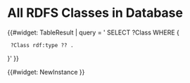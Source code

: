 = All RDFS Classes in Database =
{{#widget: TableResult |
query = '
SELECT ?Class WHERE { 
  ?Class rdf:type ?? .  
}'
}}


{{#widget: NewInstance }}
